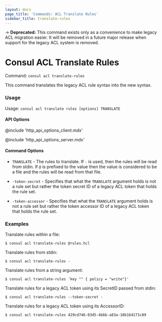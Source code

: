 ```yaml
---
layout: docs
page_title: 'Commands: ACL Translate Rules'
sidebar_title: translate-rules
---
```


-> **Deprecated:** This command exists only as a convenience to make legacy ACL migration easier.
It will be removed in a future major release when support for the legacy ACL system is removed.

# Consul ACL Translate Rules

Command: `consul acl translate-rules`

This command translates the legacy ACL rule syntax into the new syntax.

### Usage

Usage: `consul acl translate rules [options] TRANSLATE`

#### API Options

@include 'http_api_options_client.mdx'

@include 'http_api_options_server.mdx'

#### Command Options

- `TRANSLATE` - The rules to translate. If `-` is used, then
  the rules will be read from stdin. If `@` is prefixed to
  the value then the value is considered to be a file and
  the rules will be read from that file.

- `-token-secret` - Specifies that what the `TRANSLATE` argument
  holds is not a rule set but rather the token secret ID of a
  legacy ACL token that holds the rule set.

- `-token-accessor` - Specifies that what the `TRANSLATE` argument
  holds is not a rule set but rather the token accessor ID of a
  legacy ACL token that holds the rule set.

### Examples

Translate rules within a file:

```shell-session
$ consul acl translate-rules @rules.hcl
```

Translate rules from stdin:

```shell-session
$ consul acl translate-rules -
```

Translate rules from a string argument:

```shell-session
$ consul acl translate-rules 'key "" { policy = "write"}'
```

Translate rules for a legacy ACL token using its SecretID passed from stdin:

```shell-session
$ consul acl translate-rules --token-secret -
```

Translate rules for a legacy ACL token using its AccessorID:

```shell-session
$ consul acl translate-rules 429cd746-03d5-4bbb-a83a-18b164171c89
```
